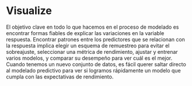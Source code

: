 # Visualize {#sec-visualize .unnumbered}

El objetivo clave en todo lo que hacemos en el proceso de modelado es encontrar
formas fiables de explicar las variaciones en la variable respuesta. Encontrar
patrones entre los predictores que se relacionan con la respuesta implica
elegir un esquema de remuestreo para evitar el sobreajuste, seleccionar una
métrica de rendimiento, ajustar y entrenar varios modelos, y comparar su
desempeño para ver cuál es el mejor. Cuando tenemos un nuevo conjunto de datos,
es fácil querer saltar directo al modelado predictivo para ver si logramos
rápidamente un modelo que cumpla con las expectativas de rendimiento. 